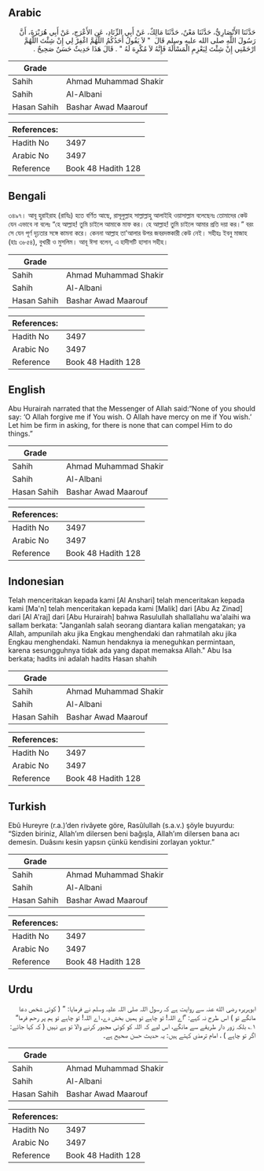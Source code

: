 ## Arabic


<div dir="rtl" lang="ar" style={{fontSize:'larger',backgroundColor:'#f8f9fa',padding:20}}>
حَدَّثَنَا الأَنْصَارِيُّ، حَدَّثَنَا مَعْنٌ، حَدَّثَنَا مَالِكٌ، عَنْ أَبِي الزِّنَادِ، عَنِ الأَعْرَجِ، عَنْ أَبِي هُرَيْرَةَ، أَنَّ رَسُولَ اللَّهِ صلى الله عليه وسلم قَالَ ‏ "‏ لاَ يَقُولُ أَحَدُكُمُ اللَّهُمَّ اغْفِرْ لِي إِنْ شِئْتَ اللَّهُمَّ ارْحَمْنِي إِنْ شِئْتَ لِيَعْزِمِ الْمَسْأَلَةَ فَإِنَّهُ لاَ مُكْرِهَ لَهُ ‏"‏ ‏.‏ قَالَ هَذَا حَدِيثٌ حَسَنٌ صَحِيحٌ ‏.‏
</div>
<div style={{backgroundColor:'#f8f9fa',padding:20, marginBottom: 10}}><table> <thead> <tr> <th>Grade</th> <th></th> </tr> </thead> <tbody> <tr><td>Sahih</td><td>Ahmad Muhammad Shakir</td></tr><tr><td>Sahih</td><td>Al-Albani</td></tr><tr><td>Hasan Sahih</td><td>Bashar Awad Maarouf</td></tr></tbody></table><table> <thead> <tr> <th>References:</th> <th></th> </tr> </thead> <tbody><tr><td>Hadith No</td><td>3497</td></tr><tr><td>Arabic No</td><td>3497</td></tr><tr><td>Reference</td><td>Book 48 Hadith 128</td></tr></tbody></table></div>

## Bengali


<div dir="ltr" lang="bn" style={{fontSize:'larger',backgroundColor:'#f8f9fa',padding:20}}>
৩৪৯৭। আবূ হুরাইরাহ (রাযিঃ) হতে বর্ণিত আছে, রাসূলুল্লাহ সাল্লাল্লাহু আলাইহি ওয়াসাল্লাম বলেছেনঃ তোমাদের কেউ যেন এভাবে না বলেঃ “হে আল্লাহ! তুমি চাইলে আমাকে মাফ কর। হে আল্লাহ! তুমি চাইলে আমার প্রতি দয়া কর।” বরং সে যেন পূর্ণ দৃঢ়তার সঙ্গে কামনা করে। কেননা আল্লাহ তা'আলার উপর জবরদস্তকারী কেউ নেই। সহীহঃ ইবনু মাজাহ (হাঃ ৩৮৫৪), বুখারী ও মুসলিম। আবূ ঈসা বলেন, এ হাদীসটি হাসান সহীহ।
</div>
<div style={{backgroundColor:'#f8f9fa',padding:20, marginBottom: 10}}><table> <thead> <tr> <th>Grade</th> <th></th> </tr> </thead> <tbody> <tr><td>Sahih</td><td>Ahmad Muhammad Shakir</td></tr><tr><td>Sahih</td><td>Al-Albani</td></tr><tr><td>Hasan Sahih</td><td>Bashar Awad Maarouf</td></tr></tbody></table><table> <thead> <tr> <th>References:</th> <th></th> </tr> </thead> <tbody><tr><td>Hadith No</td><td>3497</td></tr><tr><td>Arabic No</td><td>3497</td></tr><tr><td>Reference</td><td>Book 48 Hadith 128</td></tr></tbody></table></div>

## English


<div dir="ltr" lang="en" style={{fontSize:'larger',backgroundColor:'#f8f9fa',padding:20}}>
Abu Hurairah narrated that the Messenger of Allah said:“None of you should say: ‘O Allah forgive me if You wish. O Allah have mercy on me if You wish.’ Let him be firm in asking, for there is none that can compel Him to do things.”
</div>
<div style={{backgroundColor:'#f8f9fa',padding:20, marginBottom: 10}}><table> <thead> <tr> <th>Grade</th> <th></th> </tr> </thead> <tbody> <tr><td>Sahih</td><td>Ahmad Muhammad Shakir</td></tr><tr><td>Sahih</td><td>Al-Albani</td></tr><tr><td>Hasan Sahih</td><td>Bashar Awad Maarouf</td></tr></tbody></table><table> <thead> <tr> <th>References:</th> <th></th> </tr> </thead> <tbody><tr><td>Hadith No</td><td>3497</td></tr><tr><td>Arabic No</td><td>3497</td></tr><tr><td>Reference</td><td>Book 48 Hadith 128</td></tr></tbody></table></div>

## Indonesian


<div dir="ltr" lang="id" style={{fontSize:'larger',backgroundColor:'#f8f9fa',padding:20}}>
Telah menceritakan kepada kami [Al Anshari] telah menceritakan kepada kami [Ma'n] telah menceritakan kepada kami [Malik] dari [Abu Az Zinad] dari [Al A'raj] dari [Abu Hurairah] bahwa Rasulullah shallallahu wa'alaihi wa sallam berkata: "Janganlah salah seorang diantara kalian mengatakan; ya Allah, ampunilah aku jika Engkau menghendaki dan rahmatilah aku jika Engkau menghendaki. Namun hendaknya ia meneguhkan permintaan, karena sesungguhnya tidak ada yang dapat memaksa Allah." Abu Isa berkata; hadits ini adalah hadits Hasan shahih
</div>
<div style={{backgroundColor:'#f8f9fa',padding:20, marginBottom: 10}}><table> <thead> <tr> <th>Grade</th> <th></th> </tr> </thead> <tbody> <tr><td>Sahih</td><td>Ahmad Muhammad Shakir</td></tr><tr><td>Sahih</td><td>Al-Albani</td></tr><tr><td>Hasan Sahih</td><td>Bashar Awad Maarouf</td></tr></tbody></table><table> <thead> <tr> <th>References:</th> <th></th> </tr> </thead> <tbody><tr><td>Hadith No</td><td>3497</td></tr><tr><td>Arabic No</td><td>3497</td></tr><tr><td>Reference</td><td>Book 48 Hadith 128</td></tr></tbody></table></div>

## Turkish


<div dir="ltr" lang="tr" style={{fontSize:'larger',backgroundColor:'#f8f9fa',padding:20}}>
Ebû Hureyre (r.a.)’den rivâyete göre, Rasûlullah (s.a.v.) şöyle buyurdu: “Sizden biriniz, Allah’ım dilersen beni bağışla, Allah’ım dilersen bana acı demesin. Duâsını kesin yapsın çünkü kendisini zorlayan yoktur.”
</div>
<div style={{backgroundColor:'#f8f9fa',padding:20, marginBottom: 10}}><table> <thead> <tr> <th>Grade</th> <th></th> </tr> </thead> <tbody> <tr><td>Sahih</td><td>Ahmad Muhammad Shakir</td></tr><tr><td>Sahih</td><td>Al-Albani</td></tr><tr><td>Hasan Sahih</td><td>Bashar Awad Maarouf</td></tr></tbody></table><table> <thead> <tr> <th>References:</th> <th></th> </tr> </thead> <tbody><tr><td>Hadith No</td><td>3497</td></tr><tr><td>Arabic No</td><td>3497</td></tr><tr><td>Reference</td><td>Book 48 Hadith 128</td></tr></tbody></table></div>

## Urdu


<div dir="rtl" lang="ur" style={{fontSize:'larger',backgroundColor:'#f8f9fa',padding:20}}>
ابوہریرہ رضی الله عنہ سے روایت ہے کہ رسول اللہ صلی اللہ علیہ وسلم نے فرمایا: ” ( کوئی شخص دعا مانگے تو ) اس طرح نہ کہے: ”اے اللہ! تو چاہے تو ہمیں بخش دے، اے اللہ! تو چاہے تو ہم پر رحم فرما“ ۱؎ بلکہ زور دار طریقے سے مانگے، اس لیے کہ اللہ کو کوئی مجبور کرنے والا تو ہے نہیں ( کہ کہا جائے: اگر تو چاہے ) ، امام ترمذی کہتے ہیں: یہ حدیث حسن صحیح ہے۔
</div>
<div style={{backgroundColor:'#f8f9fa',padding:20, marginBottom: 10}}><table> <thead> <tr> <th>Grade</th> <th></th> </tr> </thead> <tbody> <tr><td>Sahih</td><td>Ahmad Muhammad Shakir</td></tr><tr><td>Sahih</td><td>Al-Albani</td></tr><tr><td>Hasan Sahih</td><td>Bashar Awad Maarouf</td></tr></tbody></table><table> <thead> <tr> <th>References:</th> <th></th> </tr> </thead> <tbody><tr><td>Hadith No</td><td>3497</td></tr><tr><td>Arabic No</td><td>3497</td></tr><tr><td>Reference</td><td>Book 48 Hadith 128</td></tr></tbody></table></div>